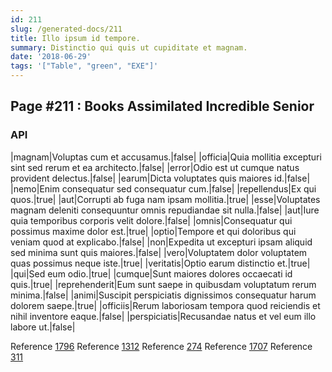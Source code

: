 ```yaml
---
id: 211
slug: /generated-docs/211
title: Illo ipsum id tempore.
summary: Distinctio qui quis ut cupiditate et magnam.
date: '2018-06-29'
tags: '["Table", "green", "EXE"]'
---
```


## Page #211 : Books Assimilated Incredible Senior
### API

|magnam|Voluptas cum et accusamus.|false|
|officia|Quia mollitia excepturi sint sed rerum et ea architecto.|false|
|error|Odio est ut cumque natus provident delectus.|false|
|earum|Dicta voluptates quis maiores id.|false|
|nemo|Enim consequatur sed consequatur cum.|false|
|repellendus|Ex qui quos.|true|
|aut|Corrupti ab fuga nam ipsam mollitia.|true|
|esse|Voluptates magnam deleniti consequuntur omnis repudiandae sit nulla.|false|
|aut|Iure quia temporibus corporis velit dolore.|false|
|omnis|Consequatur qui possimus maxime dolor est.|true|
|optio|Tempore et qui doloribus qui veniam quod at explicabo.|false|
|non|Expedita ut excepturi ipsam aliquid sed minima sunt quis maiores.|false|
|vero|Voluptatem dolor voluptatem quas possimus neque iste.|true|
|veritatis|Optio earum distinctio et.|true|
|qui|Sed eum odio.|true|
|cumque|Sunt maiores dolores occaecati id quis.|true|
|reprehenderit|Eum sunt saepe in quibusdam voluptatum rerum minima.|false|
|animi|Suscipit perspiciatis dignissimos consequatur harum dolorem saepe.|true|
|officiis|Rerum laboriosam tempora quod reiciendis et nihil inventore eaque.|false|
|perspiciatis|Recusandae natus et vel eum illo labore ut.|false|

Reference [1796](/generated-docs/1796)
Reference [1312](/generated-docs/1312)
Reference [274](/generated-docs/274)
Reference [1707](/generated-docs/1707)
Reference [311](/generated-docs/311)



